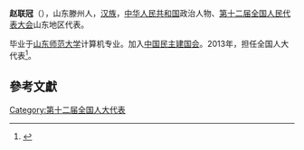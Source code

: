 '''赵联冠'''（{{bd|1965年||}}），山东滕州人，[[汉族|汉族]]，[[中华人民共和国|中华人民共和国]]政治人物、[[第十二届全国人民代表大会|第十二届全国人民代表大会]]山东地区代表。

毕业于[[山东师范大学|山东师范大学]]计算机专业。加入[[中国民主建国会|中国民主建国会]]。2013年，担任全国人大代表<ref>{{cite news|title=全国人大代表信息-赵联冠|url= http://210.82.31.1:8084/delegate/viewDelegate.action?dbid=121317|accessdate=2013-04-05|newspaper=全国人大网}}{{dead link|date=2018年4月 |bot=InternetArchiveBot |fix-attempted=yes }}</ref>。

==參考文獻==
{{reflist}}
{{中国政治人物小作品}}

[[Category:第十二届全国人大代表|Category:第十二届全国人大代表]]